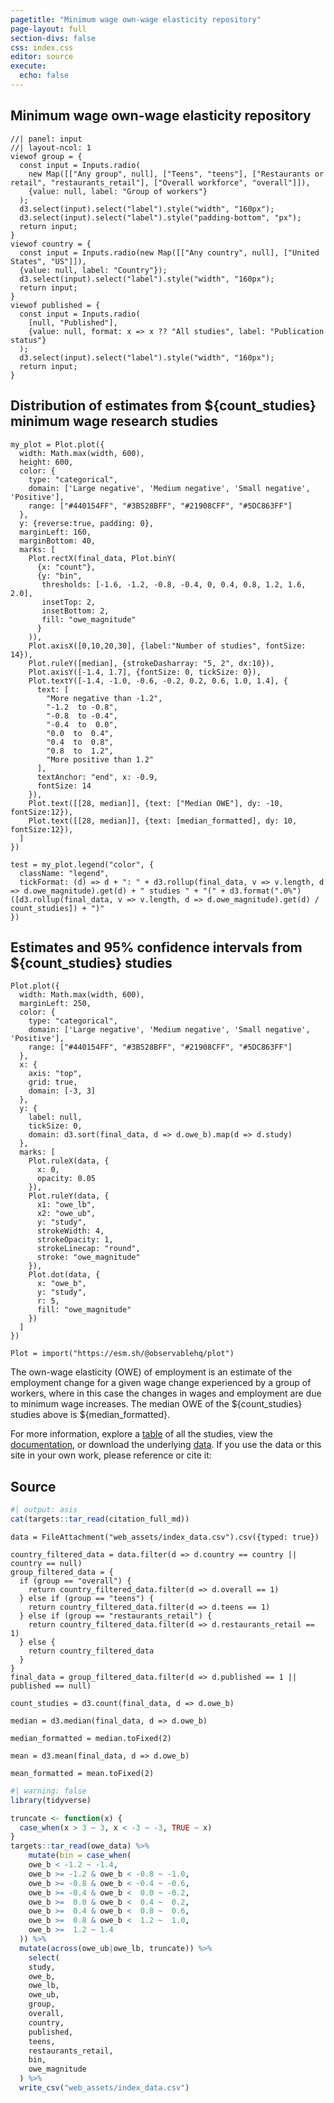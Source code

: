 ```yaml
---
pagetitle: "Minimum wage own-wage elasticity repository"
page-layout: full
section-divs: false
css: index.css
editor: source
execute:
  echo: false
---
```

::: {.hero-banner}
# Minimum wage own-wage elasticity repository
:::
```ojs
//| panel: input
//| layout-ncol: 1
viewof group = {
  const input = Inputs.radio(
    new Map([["Any group", null], ["Teens", "teens"], ["Restaurants or retail", "restaurants_retail"], ["Overall workforce", "overall"]]), 
    {value: null, label: "Group of workers"}
  );
  d3.select(input).select("label").style("width", "160px");
  d3.select(input).select("label").style("padding-bottom", "px");
  return input;
}
viewof country = {
  const input = Inputs.radio(new Map([["Any country", null], ["United States", "US"]]), 
  {value: null, label: "Country"});
  d3.select(input).select("label").style("width", "160px");
  return input;
}
viewof published = {
  const input = Inputs.radio(
    [null, "Published"], 
    {value: null, format: x => x ?? "All studies", label: "Publication status"}
  );
  d3.select(input).select("label").style("width", "160px");
  return input;
}
```

## Distribution of estimates from \${count_studies} minimum wage research studies
```ojs
my_plot = Plot.plot({
  width: Math.max(width, 600),
  height: 600,
  color: {
    type: "categorical",
    domain: ['Large negative', 'Medium negative', 'Small negative', 'Positive'],
    range: ["#440154FF", "#3B528BFF", "#21908CFF", "#5DC863FF"]
  },
  y: {reverse:true, padding: 0},
  marginLeft: 160,
  marginBottom: 40,
  marks: [
    Plot.rectX(final_data, Plot.binY(
      {x: "count"}, 
      {y: "bin", 
       thresholds: [-1.6, -1.2, -0.8, -0.4, 0, 0.4, 0.8, 1.2, 1.6, 2.0], 
       insetTop: 2,
       insetBottom: 2,
       fill: "owe_magnitude"
      }
    )),
    Plot.axisX([0,10,20,30], {label:"Number of studies", fontSize: 14}),
    Plot.ruleY([median], {strokeDasharray: "5, 2", dx:10}),
    Plot.axisY([-1.4, 1.7], {fontSize: 0, tickSize: 0}),
    Plot.textY([-1.4, -1.0, -0.6, -0.2, 0.2, 0.6, 1.0, 1.4], {
      text: [
        "More negative than -1.2", 
        "-1.2  to -0.8", 
        "-0.8  to -0.4", 
        "-0.4  to  0.0", 
        "0.0  to  0.4", 
        "0.4  to  0.8", 
        "0.8  to  1.2", 
        "More positive than 1.2"
      ], 
      textAnchor: "end", x: -0.9,
      fontSize: 14
    }),
    Plot.text([[28, median]], {text: ["Median OWE"], dy: -10, fontSize:12}),
    Plot.text([[28, median]], {text: [median_formatted], dy: 10, fontSize:12}),
  ]
})

test = my_plot.legend("color", {
  className: "legend",
  tickFormat: (d) => d + ": " + d3.rollup(final_data, v => v.length, d => d.owe_magnitude).get(d) + " studies " + "(" + d3.format(".0%")([d3.rollup(final_data, v => v.length, d => d.owe_magnitude).get(d) / count_studies]) + ")"
})
```

## Estimates and 95% confidence intervals from \${count_studies} studies
```ojs
Plot.plot({
  width: Math.max(width, 600),
  marginLeft: 250,
  color: {
    type: "categorical",
    domain: ['Large negative', 'Medium negative', 'Small negative', 'Positive'],
    range: ["#440154FF", "#3B528BFF", "#21908CFF", "#5DC863FF"]
  },
  x: {
    axis: "top",
    grid: true,
    domain: [-3, 3]
  },
  y: {
    label: null,
    tickSize: 0,
    domain: d3.sort(final_data, d => d.owe_b).map(d => d.study)
  },
  marks: [
    Plot.ruleX(data, {
      x: 0, 
      opacity: 0.05
    }),
    Plot.ruleY(data, {
      x1: "owe_lb",
      x2: "owe_ub",
      y: "study",
      strokeWidth: 4,
      strokeOpacity: 1,
      strokeLinecap: "round",
      stroke: "owe_magnitude"
    }),
    Plot.dot(data, {
      x: "owe_b",
      y: "study",
      r: 5,
      fill: "owe_magnitude"
    })
  ]
})

Plot = import("https://esm.sh/@observablehq/plot")
```
The own-wage elasticity (OWE) of employment is an estimate of the employment change for a given wage change experienced by a group of workers, where in this case the changes in wages and employment are due to minimum wage increases. The median OWE of the \${count_studies} studies above is \${median_formatted}.

For more information, explore a [table](table.html) of all the studies, view the [documentation](documentation.html), or download the underlying [data](download.html). If you use the data or this site in your own work, please reference or cite it:

::: {.callout-note}
## Source
```r
#| output: asis
cat(targets::tar_read(citation_full_md))
```
:::

```ojs

data = FileAttachment("web_assets/index_data.csv").csv({typed: true})

country_filtered_data = data.filter(d => d.country == country || country == null)
group_filtered_data = {
  if (group == "overall") {
    return country_filtered_data.filter(d => d.overall == 1)
  } else if (group == "teens") {
    return country_filtered_data.filter(d => d.teens == 1)
  } else if (group == "restaurants_retail") {
    return country_filtered_data.filter(d => d.restaurants_retail == 1)
  } else {
    return country_filtered_data
  }
}
final_data = group_filtered_data.filter(d => d.published == 1 || published == null)

count_studies = d3.count(final_data, d => d.owe_b)

median = d3.median(final_data, d => d.owe_b)

median_formatted = median.toFixed(2)

mean = d3.mean(final_data, d => d.owe_b)

mean_formatted = mean.toFixed(2)

```

```r
#| warning: false
library(tidyverse)

truncate <- function(x) {
  case_when(x > 3 ~ 3, x < -3 ~ -3, TRUE ~ x)
}
targets::tar_read(owe_data) %>% 
    mutate(bin = case_when(
    owe_b < -1.2 ~ -1.4,
    owe_b >= -1.2 & owe_b < -0.8 ~ -1.0,
    owe_b >= -0.8 & owe_b < -0.4 ~ -0.6,
    owe_b >= -0.4 & owe_b <  0.0 ~ -0.2,
    owe_b >=  0.0 & owe_b <  0.4 ~  0.2,
    owe_b >=  0.4 & owe_b <  0.8 ~  0.6,
    owe_b >=  0.8 & owe_b <  1.2 ~  1.0,
    owe_b >=  1.2 ~ 1.4
  )) %>% 
  mutate(across(owe_ub|owe_lb, truncate)) %>% 
    select(
    study, 
    owe_b, 
    owe_lb, 
    owe_ub, 
    group, 
    overall, 
    country, 
    published,
    teens,
    restaurants_retail,
    bin,
    owe_magnitude
  ) %>% 
  write_csv("web_assets/index_data.csv")
```